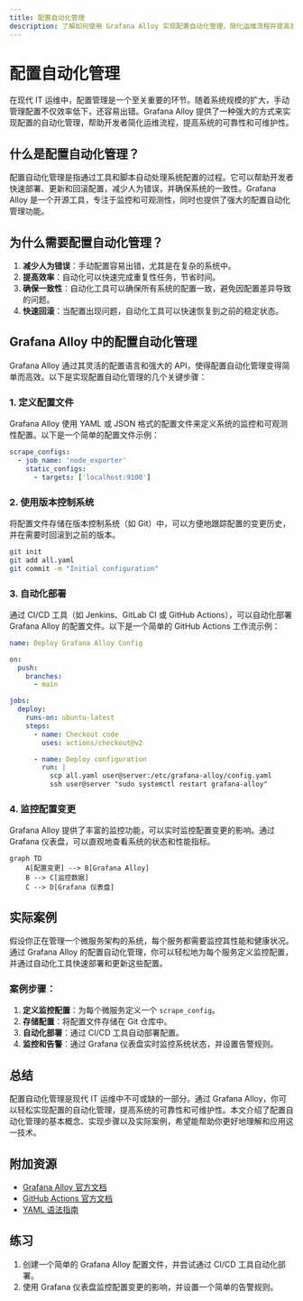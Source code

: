 ```yaml
---
title: 配置自动化管理
description: 了解如何使用 Grafana Alloy 实现配置自动化管理，简化运维流程并提高效率。本文适合初学者，包含概念讲解、代码示例和实际案例。
---
```


# 配置自动化管理

在现代 IT 运维中，配置管理是一个至关重要的环节。随着系统规模的扩大，手动管理配置不仅效率低下，还容易出错。Grafana Alloy 提供了一种强大的方式来实现配置的自动化管理，帮助开发者简化运维流程，提高系统的可靠性和可维护性。

## 什么是配置自动化管理？

配置自动化管理是指通过工具和脚本自动处理系统配置的过程。它可以帮助开发者快速部署、更新和回滚配置，减少人为错误，并确保系统的一致性。Grafana Alloy 是一个开源工具，专注于监控和可观测性，同时也提供了强大的配置自动化管理功能。

## 为什么需要配置自动化管理？

1. **减少人为错误**：手动配置容易出错，尤其是在复杂的系统中。
2. **提高效率**：自动化可以快速完成重复性任务，节省时间。
3. **确保一致性**：自动化工具可以确保所有系统的配置一致，避免因配置差异导致的问题。
4. **快速回滚**：当配置出现问题，自动化工具可以快速恢复到之前的稳定状态。

## Grafana Alloy 中的配置自动化管理

Grafana Alloy 通过其灵活的配置语言和强大的 API，使得配置自动化管理变得简单而高效。以下是实现配置自动化管理的几个关键步骤：

### 1. 定义配置文件

Grafana Alloy 使用 YAML 或 JSON 格式的配置文件来定义系统的监控和可观测性配置。以下是一个简单的配置文件示例：

```yaml
scrape_configs:
  - job_name: 'node_exporter'
    static_configs:
      - targets: ['localhost:9100']
```

### 2. 使用版本控制系统

将配置文件存储在版本控制系统（如 Git）中，可以方便地跟踪配置的变更历史，并在需要时回滚到之前的版本。

```bash
git init
git add all.yaml
git commit -m "Initial configuration"
```

### 3. 自动化部署

通过 CI/CD 工具（如 Jenkins、GitLab CI 或 GitHub Actions），可以自动化部署 Grafana Alloy 的配置文件。以下是一个简单的 GitHub Actions 工作流示例：

```yaml
name: Deploy Grafana Alloy Config

on:
  push:
    branches:
      - main

jobs:
  deploy:
    runs-on: ubuntu-latest
    steps:
      - name: Checkout code
        uses: actions/checkout@v2

      - name: Deploy configuration
        run: |
          scp all.yaml user@server:/etc/grafana-alloy/config.yaml
          ssh user@server "sudo systemctl restart grafana-alloy"
```

### 4. 监控配置变更

Grafana Alloy 提供了丰富的监控功能，可以实时监控配置变更的影响。通过 Grafana 仪表盘，可以直观地查看系统的状态和性能指标。

```mermaid
graph TD
    A[配置变更] --> B[Grafana Alloy]
    B --> C[监控数据]
    C --> D[Grafana 仪表盘]
```

## 实际案例

假设你正在管理一个微服务架构的系统，每个服务都需要监控其性能和健康状况。通过 Grafana Alloy 的配置自动化管理，你可以轻松地为每个服务定义监控配置，并通过自动化工具快速部署和更新这些配置。

### 案例步骤：

1. **定义监控配置**：为每个微服务定义一个 `scrape_config`。
2. **存储配置**：将配置文件存储在 Git 仓库中。
3. **自动化部署**：通过 CI/CD 工具自动部署配置。
4. **监控和告警**：通过 Grafana 仪表盘实时监控系统状态，并设置告警规则。

## 总结

配置自动化管理是现代 IT 运维中不可或缺的一部分。通过 Grafana Alloy，你可以轻松实现配置的自动化管理，提高系统的可靠性和可维护性。本文介绍了配置自动化管理的基本概念、实现步骤以及实际案例，希望能帮助你更好地理解和应用这一技术。

## 附加资源

- [Grafana Alloy 官方文档](https://grafana.com/docs/alloy/latest/)
- [GitHub Actions 官方文档](https://docs.github.com/en/actions)
- [YAML 语法指南](https://yaml.org/)

## 练习

1. 创建一个简单的 Grafana Alloy 配置文件，并尝试通过 CI/CD 工具自动化部署。
2. 使用 Grafana 仪表盘监控配置变更的影响，并设置一个简单的告警规则。
